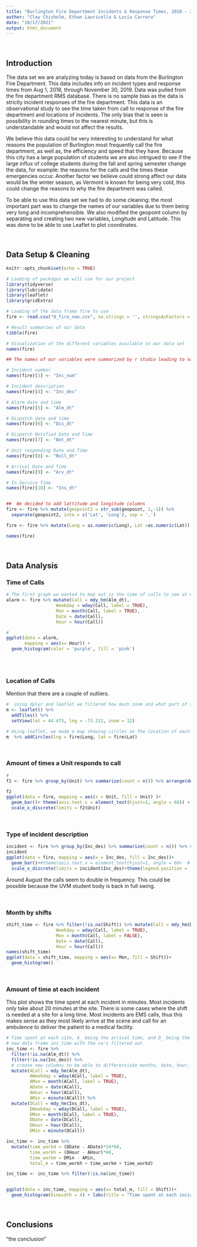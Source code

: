 ```yaml
---
title: "Burlington Fire Department Incidents & Response Times, 2018 - 2019"
author: "Clay Chisholm, Ethan Lauricella & Lucía Carrera"
date: "10/17/2021"
output: html_document
---
```


<br>

## Introduction

The data set we are analyzing today is based on data from the Burlington Fire Department. This data includes info on incident types and response times from Aug 1, 2018, through November 30, 2019. Data was pulled from the fire department RMS database. There is no sample bias as the data is strictly incident responses of the fire department. This data is an observational study to see the time taken from call to response of the fire department and locations of incidents. The only bias that is seen is possibility in rounding times to the nearest minute, but this is understandable and would not affect the results. 

We believe this data could be very interesting to understand for what reasons the population of Burlington most frequently call the fire department, as well as, the efficiency and speed that they have. Because this city has a large population of students we are also intrigued to see if the large influx of college students during the fall and spring semester change the data, for example: the reasons for the calls and the times these emergencies occur. Another factor we believe could strong affect our data would be the winter season, as Vermont is known for being very cold, this could change the reasons to why the fire department was called.

To be able to use this data set we had to do some cleaning: the most important part was to change the names of our variables due to them being very long and incomprehensible. We also modified the geopoint column by separating and creating two new variables, Longitude and Latitude. This was done to be able to use Leaflet to plot coordinates.

<br>

## Data Setup & Cleaning

```r
knitr::opts_chunk$set(echo = TRUE)

# Loading of packages we will use for our project
library(tidyverse)
library(lubridate)
library(leaflet)
library(gridExtra)

# Loading of the data frame fire to use
fire <- read.csv("O_fire_new.csv", na.strings = '', stringsAsFactors = TRUE)

# Result summaries of our data
tibble(fire)

# Visualization of the different variables available in our data set
names(fire)

## The names of our variables were summarized by r studio leading to names such as "Disp_d....m", to be able to clearly use our data we decided to modify these names for ease of use.

# Incident number
names(fire)[3] <- "Inc_num"

# Incident description
names(fire)[4] <- "Inc_des"

# Alarm date and time
names(fire)[5] <- "Alm_dt"

# Dispatch date and time
names(fire)[6] <- "Dis_dt"

# Dispatch Notified Date and Time
names(fire)[7] <- "Not_dt"

# Unit responding Date and Time
names(fire)[8] <- "Roll_dt"

# Arrival Date and Time
names(fire)[9] <- "Arv_dt"

# In Service Time
names(fire)[10] <- "Ins_dt"


##  We decided to add lattitude and longitude columns  
fire <- fire %>% mutate(geopoint2 = str_sub(geopoint, 1,-1)) %>%  
  separate(geopoint2, into = c('Lat', 'Long'), sep = ',')

fire <- fire %>% mutate(Long = as.numeric(Long), Lat =as.numeric(Lat))

names(fire)
```

<br>

## Data Analysis

### Time of Calls

```r
# The first graph we wanted to map out is the time of calls to see at what were the most "popular" times to call 
alarm <- fire %>% mutate(Call = mdy_hm(Alm_dt), 
                   Weekday = wday(Call, label = TRUE),
                   Mon = month(Call, label = TRUE),
                   Date = date(Call),
                   Hour = hour(Call))

# 
ggplot(data = alarm, 
       mapping = aes(x= Hour)) +
  geom_histogram(color = 'purple', fill = 'pink')
  

```

<br>

### Location of Calls

Mention that there are a couple of outliers.

```r
#  using dplyr and leaflet we filtered how much zoom and what part of the world the map would show
m <- leaflet() %>%
  addTiles() %>%
  setView(lat = 44.475, lng = -73.212, zoom = 12)

# Using leaflet, we made a map showing circles on the location of each incident.
m  %>% addCircles(lng = fire$Long, lat = fire$Lat)

```

<br>

### Amount of times a Unit responds to call

```r
#
f2 <- fire %>% group_by(Unit) %>% summarize(count = n()) %>% arrange(desc(count)) %>% select(Unit = Unit, count = count)

f2
ggplot(data = fire, mapping = aes(x = Unit, fill = Unit) )+
  geom_bar()+ theme(axis.text.x = element_text(hjust=1, angle = 60)) + 
  scale_x_discrete(limits = f2$Unit)

```

<br>

### Type of incident description

```r
incident <- fire %>% group_by(Inc_des) %>% summarize(count = n()) %>% select(Inc_des = Inc_des, count = count) %>% arrange(desc(count)) %>% filter(count > 90)
incident
ggplot(data = fire, mapping = aes(x = Inc_des, fill = Inc_des))+
  geom_bar()+#theme(axis.text.x = element_text(hjust=1, angle = 60+  # We have an issue here
  scale_x_discrete(limits = incident$Inc_des)+theme(legend.position = 'none')

```

Around August the calls seem to double in frequency. This could be possible because the UVM student body is back in full swing.

<br>

### Month by shifts

```r
shift_time <- fire %>% filter(!is.na(Shift)) %>% mutate(Call = mdy_hm(Dis_dt),
                   Weekday = wday(Call, label = TRUE),
                   Mon = month(Call, label = FALSE),
                   Date = date(Call),
                   Hour = hour(Call))
names(shift_time)
ggplot(data = shift_time, mapping = aes(x= Mon, fill = Shift))+
  geom_histogram()


```

<br>

### Amount of time at each incident

This plot shows the time spent at each incident in minutes. Most incidents only take about 20 minutes at the site. There is some cases where the shift is needed at a site for a long time. Most incidents are EMS calls, thus this makes sense as they most likely arrive at the scene and call for an ambulence to deliver the patient to a medical facility.

```r

# Time spent at each site, A_ being the arrival time, and D_ being the departure time
# new data frame inc_time with the na's filtered out
inc_time <- fire %>%
  filter(!is.na(Alm_dt)) %>% 
  filter(!is.na(Inc_des)) %>%
  # create new columns to be able to differentiate months, date, hour, minute for arrival call and departure call
  mutate(ACall = mdy_hm(Alm_dt),
         AWeekday = wday(ACall, label = TRUE),
         AMon = month(ACall, label = TRUE),
         ADate = date(ACall),
         AHour = hour(ACall),
         AMin = minute(ACall)) %>%
  mutate(DCall = mdy_hm(Ins_dt),
         DWeekday = wday(DCall, label = TRUE),
         DMon = month(DCall, label = TRUE),
         DDate = date(DCall),
         DHour = hour(DCall),
         DMin = minute(DCall))

inc_time <- inc_time %>% 
  mutate(time_workd = (DDate - ADate)*24*60,
         time_workh = (DHour - AHour)*60,
         time_workm = DMin - AMin,
         total_m = time_workh + time_workm + time_workd)

inc_time <- inc_time %>% filter(!is.na(inc_time))


ggplot(data = inc_time, mapping = aes(x= total_m, fill = Shift))+
  geom_histogram(binwidth = 4) + labs(title = "Time spent at each incident site (minutes)")

```

<br>

## Conclusions

"the conclusion"
